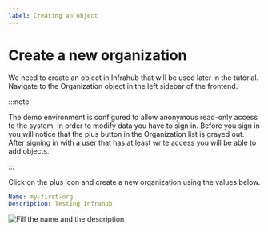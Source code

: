 ```yaml
---
label: Creating an object
---
```


# Create a new organization

We need to create an object in Infrahub that will be used later in the tutorial.
Navigate to the Organization object in the left sidebar of the frontend.

:::note

The demo environment is configured to allow anonymous read-only access to the system.
In order to modify data you have to sign in. Before you sign in you will notice that
the plus button in the Organization list is grayed out. After signing in with a user
that has at least write access you will be able to add objects.

:::

Click on the plus icon and create a new organization using the values below.

```yaml
Name: my-first-org
Description: Testing Infrahub
```

![Fill the name and the description](../../media/tutorial_1_organization_create.png)
